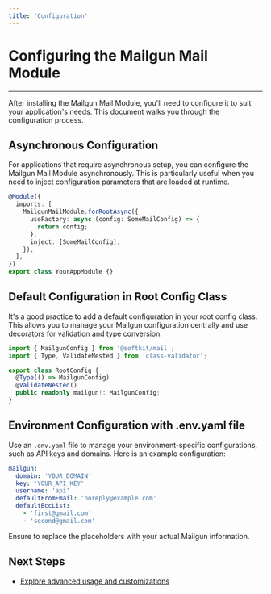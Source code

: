 ```yaml
---
title: 'Configuration'
---
```


# Configuring the Mailgun Mail Module

---

After installing the Mailgun Mail Module, you'll need to configure it to suit your application's needs. This document walks you through the configuration process.

## Asynchronous Configuration

For applications that require asynchronous setup, you can configure the Mailgun Mail Module asynchronously. This is particularly useful when you need to inject configuration parameters that are loaded at runtime.

```typescript
@Module({
  imports: [
    MailgunMailModule.forRootAsync({
      useFactory: async (config: SomeMailConfig) => {
        return config;
      },
      inject: [SomeMailConfig],
    }),
  ],
})
export class YourAppModule {}
```

## Default Configuration in Root Config Class

It's a good practice to add a default configuration in your root config class. This allows you to manage your Mailgun configuration centrally and use decorators for validation and type conversion.

```typescript
import { MailgunConfig } from '@softkit/mail';
import { Type, ValidateNested } from 'class-validator';

export class RootConfig {
  @Type(() => MailgunConfig)
  @ValidateNested()
  public readonly mailgun!: MailgunConfig;
}
```

## Environment Configuration with .env.yaml file

Use an `.env.yaml` file to manage your environment-specific configurations, such as API keys and domains. Here is an example configuration:

```yaml
mailgun:
  domain: 'YOUR_DOMAIN'
  key: 'YOUR_API_KEY'
  username: 'api'
  defaultFromEmail: 'noreply@example.com'
  defaultBccList:
    - 'first@gmail.com'
    - 'second@gmail.com'
```

Ensure to replace the placeholders with your actual Mailgun information.

## Next Steps

- [Explore advanced usage and customizations](/libraries/mail/usage)

